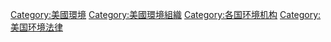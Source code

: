 [[Category:美國環境|Category:美國環境]]
[[Category:美國環境組織|Category:美國環境組織]]
[[Category:各国环境机构|Category:各国环境机构]]
[[Category:美国环境法律|Category:美国环境法律]]